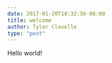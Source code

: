```yaml
---
date: 2017-01-20T18:32:56-08:00
title: welcome
author: Tyler Clavelle
type: "post"
---
```


Hello world!
